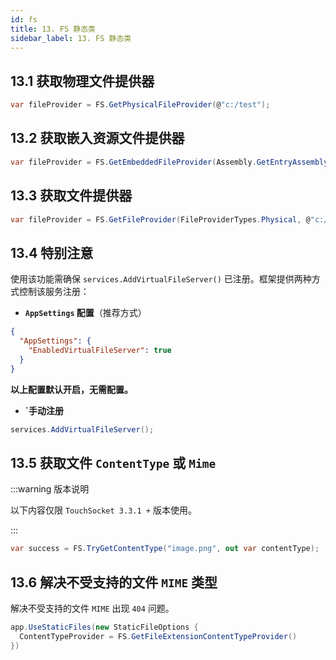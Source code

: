 ```yaml
---
id: fs
title: 13. FS 静态类
sidebar_label: 13. FS 静态类
---
```


## 13.1 获取物理文件提供器

```cs showLineNumbers
var fileProvider = FS.GetPhysicalFileProvider(@"c:/test");
```

## 13.2 获取嵌入资源文件提供器

```cs showLineNumbers
var fileProvider = FS.GetEmbeddedFileProvider(Assembly.GetEntryAssembly());
```

## 13.3 获取文件提供器

```cs showLineNumbers
var fileProvider = FS.GetFileProvider(FileProviderTypes.Physical, @"c:/test");
```

## 13.4 特别注意

使用该功能需确保 `services.AddVirtualFileServer()` 已注册。框架提供两种方式控制该服务注册：

- **`AppSettings` 配置**（推荐方式）

```json showLineNumbers
{
  "AppSettings": {
    "EnabledVirtualFileServer": true
  }
}
```

**以上配置默认开启，无需配置。**

- **`手动注册**

```cs showLineNumbers
services.AddVirtualFileServer();
```

## 13.5 获取文件 `ContentType` 或 `Mime`

:::warning 版本说明

以下内容仅限 `TouchSocket 3.3.1 +` 版本使用。

:::

```cs showLineNumbers
var success = FS.TryGetContentType("image.png", out var contentType);  // image/png
```

## 13.6 解决不受支持的文件 `MIME` 类型

解决不受支持的文件 `MIME` 出现 `404` 问题。

```cs showLineNumbers
app.UseStaticFiles(new StaticFileOptions {
  ContentTypeProvider = FS.GetFileExtensionContentTypeProvider()
})
```
